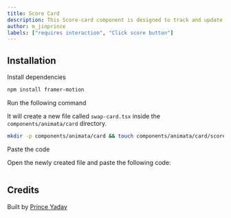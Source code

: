```yaml
---
title: Score Card
description: This Score-card component is designed to track and update scores for two teams in real-time with a simple animation showing which team scored.
author: m_jinprince
labels: ["requires interaction", "Click score button"]
---
```


<ComponentPreview name="card-score-card--docs" />

## Installation

<Steps>
<Step>Install dependencies</Step>

```bash
npm install framer-motion
```

<Step>Run the following command</Step>

It will create a new file called `swap-card.tsx` inside the `components/animata/card` directory.

```bash
mkdir -p components/animata/card && touch components/animata/card/score-card.tsx
```

<Step>Paste the code</Step>

Open the newly created file and paste the following code:

```jsx file=<rootDir>/animata/card/score-card.tsx

```

</Steps>

## Credits

Built by [Prince Yadav](https://github.com/prince981620)
